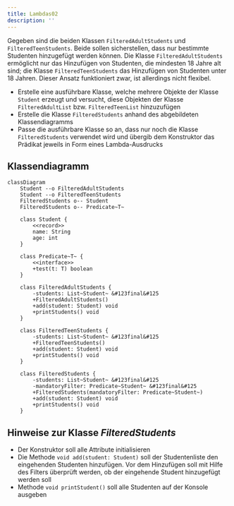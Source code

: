 ```yaml
---
title: Lambdas02
description: ''
---
```



Gegeben sind die beiden Klassen `FilteredAdultStudents` und
`FilteredTeenStudents`. Beide sollen sicherstellen, dass nur bestimmte Studenten
hinzugefügt werden können. Die Klasse `FilteredAdultStudents` ermöglicht nur das
Hinzufügen von Studenten, die mindesten 18 Jahre alt sind; die Klasse
`FilteredTeenStudents` das Hinzufügen von Studenten unter 18 Jahren. Dieser
Ansatz funktioniert zwar, ist allerdings nicht flexibel.

- Erstelle eine ausführbare Klasse, welche mehrere Objekte der Klasse `Student`
  erzeugt und versucht, diese Objekten der Klasse `FilteredAdultList` bzw.
  `FilteredTeenList` hinzuzufügen
- Erstelle die Klasse `FilteredStudents` anhand des abgebildeten
  Klassendiagramms
- Passe die ausführbare Klasse so an, dass nur noch die Klasse
  `FilteredStudents` verwendet wird und übergib dem Konstruktor das Prädikat
  jeweils in Form eines Lambda-Ausdrucks

## Klassendiagramm

```mermaid
classDiagram
    Student --o FilteredAdultStudents
    Student --o FilteredTeenStudents
    FilteredStudents o-- Student
    FilteredStudents o-- Predicate~T~

    class Student {
        <<record>>
        name: String
        age: int
    }

    class Predicate~T~ {
        <<interface>>
        +test(t: T) boolean
    }

    class FilteredAdultStudents {
        -students: List~Student~ &#123final&#125
        +FilteredAdultStudents()
        +add(student: Student) void
        +printStudents() void
    }

    class FilteredTeenStudents {
        -students: List~Student~ &#123final&#125
        +FilteredTeenStudents()
        +add(student: Student) void
        +printStudents() void
    }

    class FilteredStudents {
        -students: List~Student~ &#123final&#125
        -mandatoryFilter: Predicate~Student~ &#123final&#125
        +FilteredStudents(mandatoryFilter: Predicate~Student~)
        +add(student: Student) void
        +printStudents() void
    }
```

## Hinweise zur Klasse _FilteredStudents_

- Der Konstruktor soll alle Attribute initialisieren
- Die Methode `void add(student: Student)` soll der Studentenliste den
  eingehenden Studenten hinzufügen. Vor dem Hinzufügen soll mit Hilfe des
  Filters überprüft werden, ob der eingehende Student hinzugefügt werden soll
- Methode `void printStudent()` soll alle Studenten auf der Konsole ausgeben

<Exercise pullRequest="68" branchSuffix="lambdas/02" />
